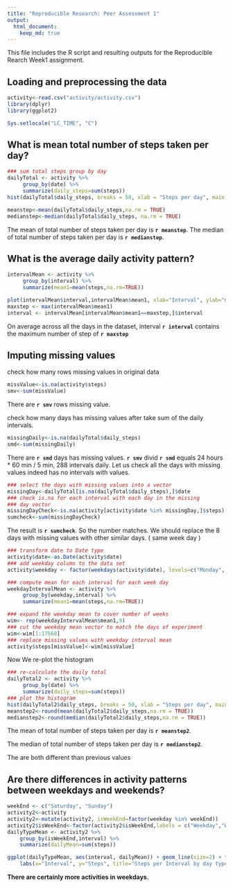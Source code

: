```yaml
---
title: "Reproducible Research: Peer Assessment 1"
output: 
  html_document:
    keep_md: true
---
```


This file includes the R script and resulting outputs for the 
Reproducible Rearch Week1 assignment. 

## Loading and preprocessing the data
```r
activity<-read.csv("activity/activity.csv")
library(dplyr)
library(ggplot2)
```
```r
Sys.setlocale("LC_TIME", "C")

```

## What is mean total number of steps taken per day?
```r
### sum total steps group by day
dailyTotal <- activity %>%
     group_by(date) %>%
     summarize(daily_steps=sum(steps))
hist(dailyTotal$daily_steps, breaks = 50, xlab = "Steps per day", main = "Histogram of Total Steps per day (2012-10-01 to 2012-11-30)", col="wheat")

meanstep<-mean(dailyTotal$daily_steps,na.rm = TRUE)
medianstep<-median(dailyTotal$daily_steps, na.rm = TRUE)


```
The mean of total number of steps taken per day is **`r meanstep`**.
The median of total number of steps taken per day is **`r medianstep`**.



## What is the average daily activity pattern?

```r
intervalMean <- activity %>%
     group_by(interval) %>%
     summarize(mean1=mean(steps,na.rm=TRUE))

plot(intervalMean$interval,intervalMean$mean1, xlab="Interval", ylab="mean of number of steps", main="Time series Plot number of steps in 5 min interval in 1 day",type='l')
maxstep <- max(intervalMean$mean1)
interval <- intervalMean[intervalMean$mean1==maxstep,]$interval

```
On average across all the days in the dataset, interval **`r interval`**
contains the maximum number of step of **`r maxstep`**


## Imputing missing values

check how many rows missing values in original data
```r
missValue<-is.na(activity$steps)
smv<-sum(missValue)

```
There are **`r smv`** rows missing value.

check how many days has missing values after take sum of the 
daily intervals.

```r

missingDaily<-is.na(dailyTotal$daily_steps)
smd<-sum(missingDaily)

```
There are **`r smd`** days has missing values. 
**`r smv`** divid **`r smd`** equals 24 hours * 60 min / 5 min, 288
intervals daily. 
Let us check all the days with missing values indeed has no intervals with values.


```r
### select the days with missing values into a vector
missingDay<-dailyTotal[is.na(dailyTotal$daily_steps),]$date
### check is.na for each interval with each day in the missing 
### day vector 
missingDayCheck<-is.na(activity[activity$date %in% missingDay,]$steps)
sumcheck<-sum(missingDayCheck)

```
The result is **`r sumcheck`**. So the number matches. We should replace 
the 8 days with missing values with other similar days. 
( same week day )

```r
### transform date to Date type
activity$date<-as.Date(activity$date)
### add weekday column to the data set
activity$weekday <- factor(weekdays(activity$date), levels=c("Monday", "Tuesday", "Wednesday","Thursday", "Friday", "Saturday","Sunday"))

### compute mean for each interval for each week day
weekdayIntervalMean <- activity %>%
     group_by(weekday,interval) %>%
     summarize(mean1=mean(steps,na.rm=TRUE))

### expand the weekday mean to cover number of weeks 
wim<- rep(weekdayIntervalMean$mean1,9)
### cut the weekday mean vector to match the days of experiment
wim<-wim[1:17568]
### replace missing values with weekday interval mean
activity$steps[missValue]<-wim[missValue]
```
Now We re-plot the histogram

```r
### re-calculate the daily total
dailyTotal2 <- activity %>%
     group_by(date) %>%
     summarize(daily_steps=sum(steps))
### plot the histogram
hist(dailyTotal2$daily_steps, breaks = 50, xlab = "Steps per day", main = "Histogram of Total Steps(adjusted) per day (2012-10-01 to 2012-11-30)", col="orange")
meanstep2<-round(mean(dailyTotal2$daily_steps,na.rm = TRUE))
medianstep2<-round(median(dailyTotal2$daily_steps,na.rm = TRUE))

```
The mean of total number of steps taken per day is 
**`r meanstep2`**.

The median of total number of steps taken per day is 
**`r medianstep2`**.

The are both different than previous values


## Are there differences in activity patterns between weekdays and weekends?

```r


weekEnd <- c("Saturday", "Sunday")
activity2<-activity
activity2<-mutate(activity2, isWeekEnd=factor(weekday %in% weekEnd))
activity2$isWeekEnd<-factor(activity2$isWeekEnd,labels = c("Weekday","Weekend"))
dailyTypeMean <- activity2 %>%
    group_by(isWeekEnd,interval) %>%
    summarize(dailyMean=sum(steps))

ggplot(dailyTypeMean, aes(interval, dailyMean)) + geom_line(size=2) + facet_grid(isWeekEnd ~ .) +
    labs(x="Interval", y="Steps", title="Steps per Interval by day type")

```

**There are certainly more activities in weekdays.**
